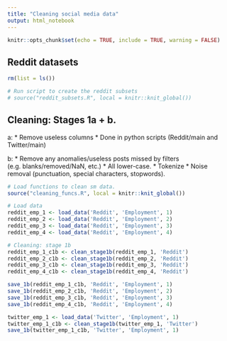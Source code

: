 ```yaml
---
title: "Cleaning social media data"
output: html_notebook
---
```


```r
knitr::opts_chunk$set(echo = TRUE, include = TRUE, warning = FALSE)
```

## Reddit datasets

```r
rm(list = ls())

# Run script to create the reddit subsets
# source("reddit_subsets.R", local = knitr::knit_global())
```


## Cleaning: Stages 1a + b.
a:
* Remove useless columns
* Done in python scripts (Reddit/main and Twitter/main)

b: 
* Remove any anomalies/useless posts missed by filters (e.g. blanks/removed/NaN, etc.)
* All lower-case.
* Tokenize
* Noise removal (punctuation, special characters, stopwords).

```r
# Load functions to clean sm data.
source("cleaning_funcs.R", local = knitr::knit_global())
```


```r
# Load data
reddit_emp_1 <- load_data('Reddit', 'Employment', 1)
reddit_emp_2 <- load_data('Reddit', 'Employment', 2)
reddit_emp_3 <- load_data('Reddit', 'Employment', 3)
reddit_emp_4 <- load_data('Reddit', 'Employment', 4)
```

```r
# Cleaning: stage 1b
reddit_emp_1_c1b <- clean_stage1b(reddit_emp_1, 'Reddit')
reddit_emp_2_c1b <- clean_stage1b(reddit_emp_2, 'Reddit')
reddit_emp_3_c1b <- clean_stage1b(reddit_emp_3, 'Reddit')
reddit_emp_4_c1b <- clean_stage1b(reddit_emp_4, 'Reddit')

save_1b(reddit_emp_1_c1b, 'Reddit', 'Employment', 1)
save_1b(reddit_emp_2_c1b, 'Reddit', 'Employment', 2)
save_1b(reddit_emp_3_c1b, 'Reddit', 'Employment', 3)
save_1b(reddit_emp_4_c1b, 'Reddit', 'Employment', 4)
```

```r
twitter_emp_1 <- load_data('Twitter', 'Employment', 1)
twitter_emp_1_c1b <- clean_stage1b(twitter_emp_1, 'Twitter')
save_1b(twitter_emp_1_c1b, 'Twitter', 'Employment', 1)
```

